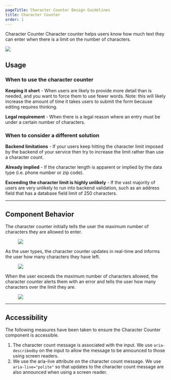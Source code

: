 ```yaml
---
pageTitle: Character Counter Design Guidelines
title: Character Counter
order: 1
---
```



<DocsHeading to="/api/character-counter/" type="design">
  Character Counter
</DocsHeading>
<LeadParagraph>
  Character counter helps users know how much text they can enter when there is a limit on the number of characters.
</LeadParagraph>

![ ](../../images/character-counter/intro-image.png)

## Usage

### When to use the character counter

**Keeping it short** - When users are likely to provide more detail than is needed, and you want to force them to use fewer words. Note: this will likely increase the amount of time it takes users to submit the form because editing requires thinking.

**Legal requirement** -  When there is a legal reason where an entry must be under a certain number of characters.

### When to consider a different solution

**Backend limitations** - If your users keep hitting the character limit imposed by the backend of your service then try to increase the limit rather than use a character count.

**Already implied** - If the character length is apparent or implied by the data type (i.e. phone number or zip code).

**Exceeding the character limit is highly unlikely** - If the vast majority of users are very unlikely to run into backend validation, such as an address field that has a database field limit of 250 characters.

---

## Component Behavior

The character counter initially tells the user the maximum number of characters they are allowed to enter.

<div class="two-col">
  <div class="row">
    <div class="col col-1">
      <figure>
        <img src="../../images/character-counter/behavior-1.png" alt=" " />
      </figure>
    </div>
    <div class="col col-2">
    </div>
  </div>
</div>

As the user types, the character counter updates in real-time and informs the user how many characters they have left.

<div class="two-col">
  <div class="row">
    <div class="col col-1">
      <figure>
        <img src="../../images/character-counter/behavior-2.png" alt=" " />
      </figure>
    </div>
    <div class="col col-2">
    </div>
  </div>
</div>

When the user exceeds the maximum number of characters allowed, the character counter alerts them with an error and tells the user how many characters over the limit they are.

<div class="two-col">
  <div class="row">
    <div class="col col-1">
      <figure>
        <img src="../../images/character-counter/behavior-3.png" alt=" " />
      </figure>
    </div>
    <div class="col col-2">
    </div>
  </div>
</div>

---

## Accessibility

The following measures have been taken to ensure the Character Counter component is accessible.

1. The character count message is associated with the input. We use `aria-describedby` on the input to allow the message to be announced to those using screen readers.
2. We use the aria-live attribute on the character count message. We use `aria-live="polite"` so that updates to the character count message are also announced when using a screen reader.
